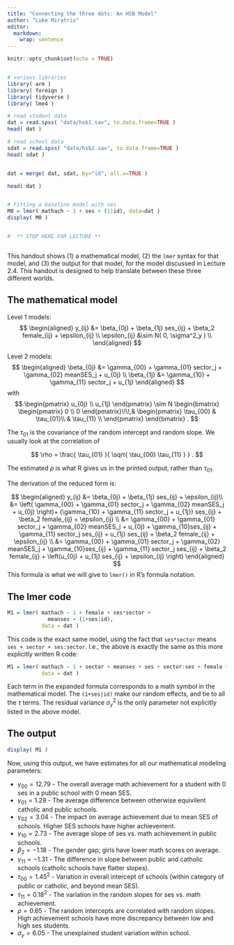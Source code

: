 ```yaml
---
title: "Connecting the three dots: An HSB Model"
author: "Luke Miratrix"
editor: 
  markdown: 
    wrap: sentence
---
```


```r
knitr::opts_chunk$set(echo = TRUE)


# various libraries
library( arm )
library( foreign )
library( tidyverse )
library( lme4 )

# read student data
dat = read.spss( "data/hsb1.sav", to.data.frame=TRUE )
head( dat )

# read school data
sdat = read.spss( "data/hsb2.sav", to.data.frame=TRUE )
head( sdat )


dat = merge( dat, sdat, by="id", all.x=TRUE )

head( dat )


# Fitting a baseline model with ses 
M0 = lmer( mathach ~ 1 + ses + (1|id), data=dat )
display( M0 )


#  ** STOP HERE FOR LECTURE ** 



```

This handout shows (1) a mathematical model, (2) the `lmer` syntax for that model, and (3) the output for that model, for the model discussed in Lecture 2.4.
This handout is designed to help translate between these three different worlds.

## The mathematical model

Level 1 models: $$
\begin{aligned}
y_{ij} &= \beta_{0j} + \beta_{1j} ses_{ij} + \beta_2 female_{ij} +  \epsilon_{ij} \\
\epsilon_{ij} &\sim N( 0, \sigma^2_y ) \\
\end{aligned}
$$

Level 2 models: $$
\begin{aligned}
\beta_{0j} &= \gamma_{00} + \gamma_{01} sector_j + \gamma_{02} meanSES_j + u_{0j} \\
\beta_{1j} &= \gamma_{10} + \gamma_{11} sector_j + u_{1j} 
\end{aligned}
$$ with $$
\begin{pmatrix} u_{0j} \\
u_{1j}
\end{pmatrix} \sim  N
\begin{bmatrix}
\begin{pmatrix}
0 \\
0
\end{pmatrix}\!\!,&
\begin{pmatrix}
\tau_{00} & \tau_{01}\\
 & \tau_{11} \\
\end{pmatrix}
\end{bmatrix} .
$$

The $\tau_{01}$ is the covariance of the random intercept and random slope.
We usually look at the correlation of

$$ \rho = \frac{ \tau_{01} }{ \sqrt{ \tau_{00} \tau_{11} } } . $$

The estimated $\rho$ is what R gives us in the printed output, rather than $\tau_{01}$.

The derivation of the reduced form is:

$$
\begin{aligned}
y_{ij} &= \beta_{0j} + \beta_{1j} ses_{ij} + \epsilon_{ij}\\
&= \left( \gamma_{00} + \gamma_{01} sector_j + \gamma_{02} meanSES_j + u_{0j} \right)+ (\gamma_{10} + \gamma_{11} sector_j + u_{1j}) ses_{ij} + \beta_2 female_{ij} + \epsilon_{ij} \\
&= \gamma_{00} + \gamma_{01} sector_j + \gamma_{02} meanSES_j  + u_{0j}  + \gamma_{10}ses_{ij} + \gamma_{11} sector_j ses_{ij} + u_{1j} ses_{ij} + \beta_2 female_{ij} +  \epsilon_{ij}  \\
&= \gamma_{00} + \gamma_{01} sector_j + \gamma_{02} meanSES_j +  \gamma_{10}ses_{ij} + \gamma_{11} sector_j ses_{ij} + \beta_2 female_{ij}  + \left(u_{0j} + u_{1j} ses_{ij} + \epsilon_{ij} \right) 
\end{aligned}
$$ This formula is what we will give to `lmer()` in R's formula notation.

## The lmer code

```r
M1 = lmer( mathach ~ 1 + female + ses*sector + 
             meanses + (1+ses|id),
           data = dat )
```

This code is the exact same model, using the fact that `ses*sector` means `ses + sector + ses:sector`.
I.e., the above is exactly the same as this more explicitly written R code:

```r
M1 = lmer( mathach ~ 1 + sector + meanses + ses + sector:ses + female + (1+ses|id),
           data = dat )
```

Each term in the expanded formula corresponds to a math symbol in the mathematical model.
The `(1+ses|id)` make our random effects, and tie to all the $\tau$ terms.
The residual variance $\sigma^2_y$ is the only parameter not explicitly listed in the above model.

## The output

```r
display( M1 )
```

Now, using this output, we have estimates for all our mathematical modeling parameters:

-   $\gamma_{00} = 12.79$ - The overall average math achievement for a student with 0 ses in a public school with 0 mean SES.
-   $\gamma_{01} = 1.29$ - The average difference between otherwise equivilent catholic and public schools.
-   $\gamma_{02} = 3.04$ - The impact on average achievement due to mean SES of schools. Higher SES schools have higher achievement.
-   $\gamma_{10} = 2.73$ - The average slope of ses vs. math achievement in public schools.
-   $\beta_2 = -1.18$ - The gender gap; girls have lower math scores on average.
-   $\gamma_{11} = -1.31$ - The difference in slope between public and catholic schools (catholic schools have flatter slopes).
-   $\tau_{00} = 1.45^2$ - Variation in overall intercept of schools (within category of public or catholic, and beyond mean SES).
-   $\tau_{11} = 0.18^2$ - The variation in the random slopes for ses vs. math achievement.
-   $\rho = 0.65$ - The random intercepts are correlated with random slopes. High achievement schools have more discrepancy between low and high ses students.
-   $\sigma_y = 6.05$ - The unexplained student variation within school.
